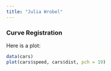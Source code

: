 ```yaml
---
title: "Julia Wrobel"
---
```


### Curve Registration

Here is a plot:

```r
data(cars)
plot(cars$speed, cars$dist, pch = 19)
```

